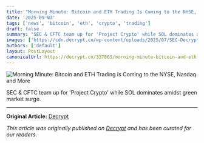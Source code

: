 ```yaml
---
title: "Morning Minute: Bitcoin and ETH Trading Is Coming to the NYSE, Nasdaq and More"
date: '2025-09-03'
tags: ['news', 'bitcoin', 'eth', 'crypto', 'trading']
draft: false
summary: "SEC & CFTC team up for 'Project Crypto' while SOL dominates amidst green market surge."
images: ['https://cdn.decrypt.co/wp-content/uploads/2025/07/SEC-Decrypt2-gID_7.jpg']
authors: ['default']
layout: PostLayout
canonicalUrl: https://decrypt.co/337865/morning-minute-bitcoin-and-eth-trading-is-coming-to-the-nyse-nasdaq-and-more
---
```


![Morning Minute: Bitcoin and ETH Trading Is Coming to the NYSE, Nasdaq and More](https://cdn.decrypt.co/wp-content/uploads/2025/07/SEC-Decrypt2-gID_7.jpg)

SEC & CFTC team up for 'Project Crypto' while SOL dominates amidst green market surge.

---

**Original Article:** [Decrypt](https://decrypt.co/337865/morning-minute-bitcoin-and-eth-trading-is-coming-to-the-nyse-nasdaq-and-more)

*This article was originally published on [Decrypt](https://decrypt.co/337865/morning-minute-bitcoin-and-eth-trading-is-coming-to-the-nyse-nasdaq-and-more) and has been curated for our readers.*
